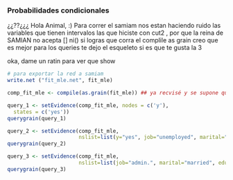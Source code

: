 ### Probabilidades condicionales
¿¿??¿¿¿ Hola Animal,
 :) 
 Para correr el samiam nos estan haciendo ruido las variables que tienen intervalos las que hiciste con cut2 , por que la reina de SAMIAN no acepta [] ni() 
 si logras que corra el complile as grain creo que es mejor para los queries 
 te dejo el esqueleto si es que te gusta la 3 
 
 oka, dame un ratin para ver que show
 
```r

# para exportar la red a samiam 
write.net ("fit_mle.net", fit_mle)

comp_fit_mle <- compile(as.grain(fit_mle)) ## ya recvisé y se supone que si poporta este tipo de redes :S

query_1 <- setEvidence(comp_fit_mle, nodes = c('y'), 
  states = c('yes'))
querygrain(query_1)

query_2 <- setEvidence(comp_fit_mle, 
                       nslist=list(y="yes", job="unemployed", marital="single", education="primary"))
querygrain(query_2)

query_3 <- setEvidence(comp_fit_mle,
                       nslist=list(job="admin.", marital="married", education="primary", balance.bin="ahorrador"))
querygrain(query_3)
```
